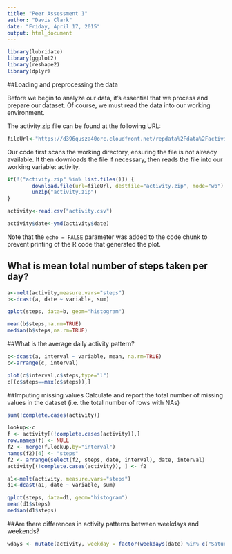 ```yaml
---
title: "Peer Assessment 1"
author: "Davis Clark"
date: "Friday, April 17, 2015"
output: html_document
---
```

```r
library(lubridate)
library(ggplot2)
library(reshape2)
library(dplyr)
```
##Loading and preprocessing the data

Before we begin to analyze our data, it's essential that we process and prepare our dataset. Of course, we must read the data into our working environment.

The activity.zip file can be found at the following URL: 

```r
fileUrl<-"https://d396qusza40orc.cloudfront.net/repdata%2Fdata%2Factivity.zip"
```

Our code first scans the working directory, ensuring the file is not already
available. It then downloads the file if necessary, then reads the file into 
our working variable: activity.

```r
if(!("activity.zip" %in% list.files())) {
        download.file(url=fileUrl, destfile="activity.zip", mode="wb")
        unzip("activity.zip")
}

activity<-read.csv("activity.csv")
```


```r
activity$date<-ymd(activity$date)
```

Note that the `echo = FALSE` parameter was added to the code chunk to prevent printing of the R code that generated the plot.

## What is mean total number of steps taken per day?

```r
a<-melt(activity,measure.vars="steps")
b<-dcast(a, date ~ variable, sum)
```


```r
qplot(steps, data=b, geom="histogram")
```

```r
mean(b$steps,na.rm=TRUE)
median(b$steps,na.rm=TRUE)
```

##What is the average daily activity pattern?

```r
c<-dcast(a, interval ~ variable, mean, na.rm=TRUE)
c<-arrange(c, interval)
```

```r
plot(c$interval,c$steps,type="l")
c[(c$steps==max(c$steps)),]
```

##Imputing missing values
Calculate and report the total number of missing values in the dataset (i.e. the total number of rows with NAs)

```r
sum(!complete.cases(activity))
```

```r
lookup<-c
f <- activity[(!complete.cases(activity)),]
row.names(f) <- NULL
f2 <- merge(f,lookup,by="interval")
names(f2)[4] <- "steps"
f2 <- arrange(select(f2, steps, date, interval), date, interval)
activity[(!complete.cases(activity)), ] <- f2
```

```r
a1<-melt(activity, measure.vars="steps")
d1<-dcast(a1, date ~ variable, sum)
```

```r
qplot(steps, data=d1, geom="histogram")
mean(d1$steps)
median(d1$steps)
```

##Are there differences in activity patterns between weekdays and weekends?

```r
wdays <- mutate(activity, weekday = factor(weekdays(date) %in% c("Saturday", "Sunday"), labels=c("weekend", "weekday")))
```

